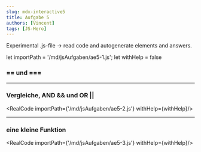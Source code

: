 ```yaml
---
slug: mdx-interactive5
title: Aufgabe 5
authors: [Vincent]
tags: [JS-Hero]
---
```


Experimental .js-file -> read code and autogenerate elements and answers.

let importPath = '/md/jsAufgaben/ae5-1.js';
let withHelp = false


### == und ===

<RealCode importPath={importPath} withHelp={withHelp}/>

___
### Vergleiche, AND && und OR ||

<RealCode importPath={'/md/jsAufgaben/ae5-2.js'} withHelp={withHelp}/>

___
### eine kleine Funktion

<RealCode importPath={'/md/jsAufgaben/ae5-3.js'} withHelp={withHelp}/>



